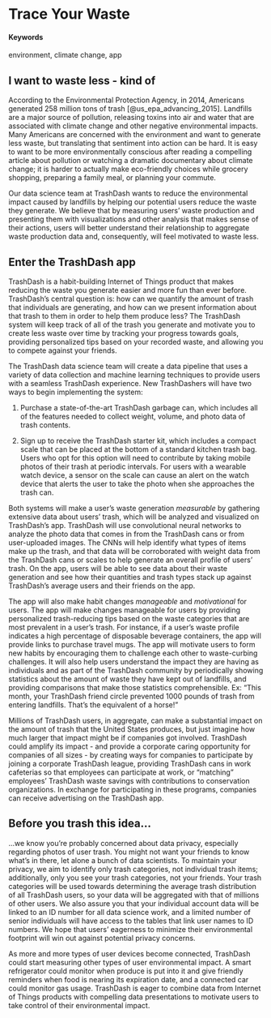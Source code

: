 # Trace Your Waste {#gamify-trash}

#### Keywords {-}

environment, climate change, app

## I want to waste less - kind of

 According to the Environmental Protection Agency, in 2014, Americans generated 258 million tons of trash [@us_epa_advancing_2015]. Landfills are a major source of pollution, releasing toxins into air and water that are associated with climate change and other negative environmental impacts. Many Americans are concerned with the environment and want to generate less waste, but translating that sentiment into action can be hard. It is easy to want to be more environmentally conscious after reading a compelling article about pollution or watching a dramatic documentary about climate change; it is harder to actually make eco-friendly choices while grocery shopping, preparing a family meal, or planning your commute.

 Our data science team at TrashDash wants to reduce the environmental impact caused by landfills by helping our potential users reduce the waste they generate. We believe that by measuring users' waste production and presenting them with visualizations and other analysis that makes sense of their actions, users will better understand their relationship to aggregate waste production data and, consequently, will feel motivated to waste less.

## Enter the TrashDash app

TrashDash is a habit-building Internet of Things product that makes reducing the waste you generate easier and more fun than ever before. TrashDash's central question is: how can we quantify the amount of trash that individuals are generating, and how can we present information about that trash to them in order to help them produce less? The TrashDash system will keep track of all of the trash you generate and motivate you to create less waste over time by tracking your progress towards goals, providing personalized tips based on your recorded waste, and allowing you to compete against your friends.

The TrashDash data science team will create a data pipeline that uses a variety of data collection and machine learning techniques to provide users with a seamless TrashDash experience. New TrashDashers will have two ways to begin implementing the system:

1. Purchase a state-of-the-art TrashDash garbage can, which includes all of the features needed to collect weight, volume, and photo data of trash contents.

2. Sign up to receive the TrashDash starter kit, which includes a compact scale that can be placed at the bottom of a standard kitchen trash bag. Users who opt for this option will need to contribute by taking mobile photos of their trash at periodic intervals. For users with a wearable watch device, a sensor on the scale can cause an alert on the watch device that alerts the user to take the photo when she approaches the trash can.


Both systems will make a user's waste generation _measurable_ by gathering extensive data about users' trash, which will be analyzed and visualized on TrashDash's app. TrashDash will use convolutional neural networks to analyze the photo data that comes in from the TrashDash cans or from user-uploaded images. The CNNs will help identify what types of items make up the trash, and that data will be corroborated with weight data from the TrashDash cans or scales to help generate an overall profile of users' trash. On the app, users will be able to see data about their waste generation and see how their quantities and trash types stack up against TrashDash's average users and their friends on the app.

The app will also make habit changes _manageable_ and _motivational_ for users. The app will make changes manageable for users by providing personalized trash-reducing tips based on the waste categories that are most prevalent in a user's trash. For instance, if a user's waste profile indicates a high percentage of disposable beverage containers, the app will provide links to purchase travel mugs. The app will motivate users to form new habits by encouraging them to challenge each other to waste-curbing challenges. It will also help users understand the impact they are having as individuals and as part of the TrashDash community by periodically showing statistics about the amount of waste they have kept out of landfills, and providing comparisons that make those statistics comprehensible. Ex: "This month, your TrashDash friend circle prevented 1000 pounds of trash from entering landfills. That's the equivalent of a horse!"

Millions of TrashDash users, in aggregate, can make a substantial impact on the amount of trash that the United States produces, but just imagine how much larger that impact might be if companies got involved. TrashDash could amplify its impact - and provide a corporate caring opportunity for companies of all sizes - by creating ways for companies to participate by joining a corporate TrashDash league, providing TrashDash cans in work cafeterias so that employees can participate at work, or "matching" employees' TrashDash waste savings with contributions to conservation organizations. In exchange for participating in these programs, companies can receive advertising on the TrashDash app.

## Before you trash this idea...
...we know you're probably concerned about data privacy, especially regarding photos of user trash. You might not want your friends to know what's in there, let alone a bunch of data scientists. To maintain your privacy, we aim to identify only trash categories, not individual trash items; additionally, only you see your trash categories, not your friends. Your trash categories will be used towards determining the average trash distribution of all TrashDash users, so your data will be aggregated with that of millions of other users. We also assure you that your individual account data will be linked to an ID number for all data science work, and a limited number of senior individuals will have access to the tables that link user names to ID numbers. We hope that users' eagerness to minimize their environmental footprint will win out against potential privacy concerns. 

As more and more types of user devices become connected, TrashDash could start measuring other types of user environmental impact. A smart refrigerator could monitor when produce is put into it and give friendly reminders when food is nearing its expiration date, and a connected car could monitor gas usage. TrashDash is eager to combine data from Internet of Things products with compelling data presentations to motivate users to take control of their environmental impact.
